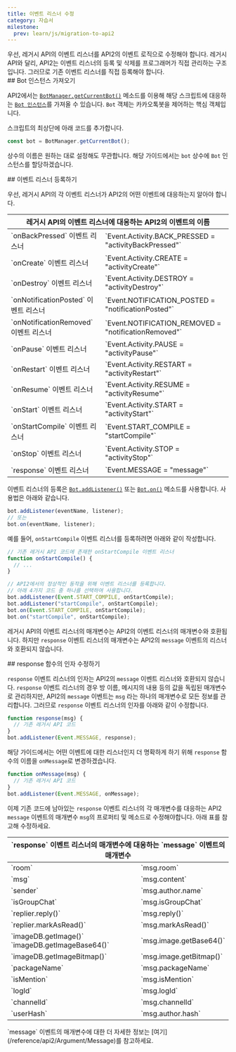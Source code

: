 ```yaml
---
title: 이벤트 리스너 수정
category: 자습서
milestone:
  prev: learn/js/migration-to-api2
---
```


<Section>
  우선, 레거시 API의 이벤트 리스너를 API2의 이벤트 로직으로 수정해야 합니다. 레거시 API와 달리, API2는 이벤트 리스너의 등록 및 삭제를 프로그래머가 직접 관리하는 구조입니다.
  그러므로 기존 이벤트 리스너를 직접 등록해야 합니다.
</Section>
<Section>
  ## Bot 인스턴스 가져오기

  API2에서는 [`BotManager.getCurrentBot()`](/reference/api2/Object/BotManager/getCurrentBot) 메소드를 이용해 해당 스크립트에 대응하는 [`Bot 인스턴스`](/reference/api2/Object/Bot)를 가져올 수 있습니다.
  `Bot` 객체는 카카오톡봇을 제어하는 핵심 객체입니다.

  스크립트의 최상단에 아래 코드를 추가합니다.

  ~~~js
  const bot = BotManager.getCurrentBot();
  ~~~

  상수의 이름은 원하는 대로 설정해도 무관합니다. 해당 가이드에서는 `bot` 상수에 `Bot` 인스턴스를 할당하겠습니다. 
</Section>
<Section>
  ## 이벤트 리스너 등록하기

  우선, 레거시 API의 각 이벤트 리스너가 API2의 어떤 이벤트에 대응하는지 알아야 합니다.

  <Table>
    <Thead>
      <Tr>
        <Th colSpan="2">레거시 API의 이벤트 리스너에 대응하는 API2의 이벤트의 이름</Th>
      </Tr>
    </Thead>
    <Tbody>
      <Tr>
        <Td><span>`onBackPressed` 이벤트 리스너</span></Td>
        <Td>
          `Event.Activity.BACK_PRESSED = "activityBackPressed"`
        </Td>
      </Tr>
      <Tr>
        <Td><span>`onCreate` 이벤트 리스너</span></Td>
        <Td>
          `Event.Activity.CREATE = "activityCreate"`
        </Td>
      </Tr>
      <Tr>
        <Td><span>`onDestroy` 이벤트 리스너</span></Td>
        <Td>
          `Event.Activity.DESTROY = "activityDestroy"`
        </Td>
      </Tr>
      <Tr>
        <Td><span>`onNotificationPosted` 이벤트 리스너</span></Td>
        <Td>
          `Event.NOTIFICATION_POSTED = "notificationPosted"`
        </Td>
      </Tr>
      <Tr>
        <Td><span>`onNotificationRemoved` 이벤트 리스너</span></Td>
        <Td>
          `Event.NOTIFICATION_REMOVED = "notificationRemoved"`
        </Td>
      </Tr>
      <Tr>
        <Td><span>`onPause` 이벤트 리스너</span></Td>
        <Td>
          `Event.Activity.PAUSE = "activityPause"`
        </Td>
      </Tr>
      <Tr>
        <Td><span>`onRestart` 이벤트 리스너</span></Td>
        <Td>
          `Event.Activity.RESTART = "activityRestart"`
        </Td>
      </Tr>
      <Tr>
        <Td><span>`onResume` 이벤트 리스너</span></Td>
        <Td>
          `Event.Activity.RESUME = "activityResume"`
        </Td>
      </Tr>
      <Tr>
        <Td><span>`onStart` 이벤트 리스너</span></Td>
        <Td>
          `Event.Activity.START = "activityStart"`
        </Td>
      </Tr>
      <Tr>
        <Td><span>`onStartCompile` 이벤트 리스너</span></Td>
        <Td>
          `Event.START_COMPILE = "startCompile"`
        </Td>
      </Tr>
      <Tr>
        <Td><span>`onStop` 이벤트 리스너</span></Td>
        <Td>
          `Event.Activity.STOP = "activityStop"`
        </Td>
      </Tr>
      <Tr>
        <Td><span>`response` 이벤트 리스너</span></Td>
        <Td>
          `Event.MESSAGE = "message"`
        </Td>
      </Tr>
    </Tbody>
  </Table>

  이벤트 리스너의 등록은 [`Bot.addListener()`](/reference/api2/Object/Bot/addListener) 또는 [`Bot.on()`](/reference/api2/Object/Bot/on) 메소드를 사용합니다.
  사용법은 아래와 같습니다.

  ~~~js
  bot.addListener(eventName, listener);
  // 또는
  bot.on(eventName, listener);
  ~~~

  예를 들어, `onStartCompile` 이벤트 리스너를 등록하려면 아래와 같이 작성합니다.

  ~~~js
  // 기존 레거시 API 코드에 존재한 onStartCompile 이벤트 리스너
  function onStartCompile() {
    // ...
  }

  // API2에서의 정상적인 동작을 위해 이벤트 리스너를 등록합니다.
  // 아래 4가지 코드 중 하나를 선택하여 사용합니다.
  bot.addListener(Event.START_COMPILE, onStartCompile);
  bot.addListener("startCompile", onStartCompile);
  bot.on(Event.START_COMPILE, onStartCompile);
  bot.on("startCompile", onStartCompile);
  ~~~

  레거시 API의 이벤트 리스너의 매개변수는 API2의 이벤트 리스너의 매개변수와 호환됩니다. 하지만 `response` 이벤트 리스너의 매개변수는 API2의 `message` 이벤트의 리스너와 호환되지 않습니다.
</Section>
<Section>
  ## response 함수의 인자 수정하기

  `response` 이벤트 리스너의 인자는 API2의 `message` 이벤트 리스너와 호환되지 않습니다. 
  `response` 이벤트 리스너의 경우 방 이름, 메시지의 내용 등의 값을 독립된 매개변수로 관리하지만, API2의 `message` 이벤트는 `msg` 라는 하나의 매개변수로 모든 정보를 관리합니다.
  그러므로 `response` 이벤트 리스너의 인자를 아래와 같이 수정합니다.

  ~~~js
  function response(msg) {
    // 기존 레거시 API 코드
  }
  bot.addListener(Event.MESSAGE, response);
  ~~~

  해당 가이드에서는 어떤 이벤트에 대한 리스너인지 더 명확하게 하기 위해 `response` 함수의 이름을 `onMessage`로 변경하겠습니다.

  ~~~js
  function onMessage(msg) {
    // 기존 레거시 API 코드
  }
  bot.addListener(Event.MESSAGE, onMessage);
  ~~~

  이제 기존 코드에 남아있는 `response` 이벤트 리스너의 각 매개변수를 대응하는 API2 `message` 이벤트의 매개변수 `msg`의 프로퍼티 및 메소드로 수정해야합니다. 아래 표를 참고해 수정하세요.

  <Table>
    <Thead>
      <Tr>
        <Th colSpan="2">`response` 이벤트 리스너의 매개변수에 대응하는 `message` 이벤트의 매개변수</Th>
      </Tr>
    </Thead>
    <Tbody>
      <Tr>
        <Td><span>`room`</span></Td>
        <Td>
          `msg.room`
        </Td>
      </Tr>
      <Tr>
        <Td><span>`msg`</span></Td>
        <Td>
          `msg.content`
        </Td>
      </Tr>
      <Tr>
        <Td><span>`sender`</span></Td>
        <Td>
          `msg.author.name`
        </Td>
      </Tr>
      <Tr>
        <Td><span>`isGroupChat`</span></Td>
        <Td>
          `msg.isGroupChat`
        </Td>
      </Tr>
      <Tr>
        <Td><span>`replier.reply()`</span></Td>
        <Td>
          `msg.reply()`
        </Td>
      </Tr>
      <Tr>
        <Td><span>`replier.markAsRead()`</span></Td>
        <Td>
          `msg.markAsRead()`
        </Td>
      </Tr>
      <Tr>
        <Td>
          <span>`imageDB.getImage()`</span>
          <span>`imageDB.getImageBase64()`</span>
        </Td>
        <Td>
          `msg.image.getBase64()`
        </Td>
      </Tr>
      <Tr>
        <Td><span>`imageDB.getImageBitmap()`</span></Td>
        <Td>
          `msg.image.getBitmap()`
        </Td>
      </Tr>
      <Tr>
        <Td><span>`packageName`</span></Td>
        <Td>
          `msg.packageName`
        </Td>
      </Tr>
      <Tr>
        <Td><span>`isMention`</span></Td>
        <Td>
          `msg.isMention`
        </Td>
      </Tr>
      <Tr>
        <Td><span>`logId`</span></Td>
        <Td>
          `msg.logId`
        </Td>
      </Tr>
      <Tr>
        <Td><span>`channelId`</span></Td>
        <Td>
          `msg.channelId`
        </Td>
      </Tr>
      <Tr>
        <Td><span>`userHash`</span></Td>
        <Td>
          `msg.author.hash`
        </Td>
      </Tr>
    </Tbody>
  </Table>

  <Noti type="info">
    `message` 이벤트의 매개변수에 대한 더 자세한 정보는 [여기](/reference/api2/Argument/Message)를 참고하세요.
  </Noti>
</Section>